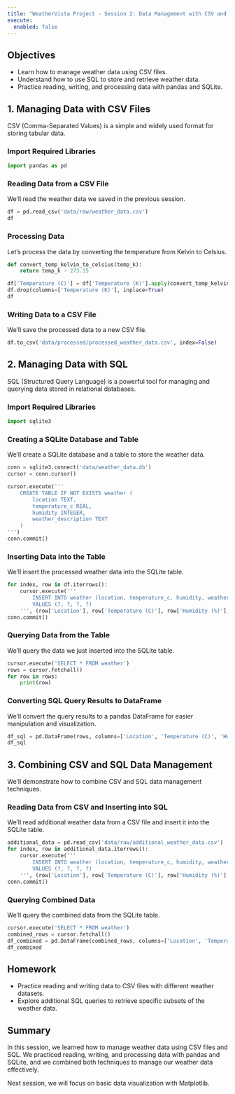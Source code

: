 ```yaml
---
title: "WeatherVista Project - Session 2: Data Management with CSV and SQL"
execute: 
  enabled: false
---
```


## Objectives
- Learn how to manage weather data using CSV files.
- Understand how to use SQL to store and retrieve weather data.
- Practice reading, writing, and processing data with pandas and SQLite.

## 1. Managing Data with CSV Files
CSV (Comma-Separated Values) is a simple and widely used format for storing tabular data.

### Import Required Libraries
```python
import pandas as pd
```

### Reading Data from a CSV File
We'll read the weather data we saved in the previous session.

```python
df = pd.read_csv('data/raw/weather_data.csv')
df
```

### Processing Data
Let's process the data by converting the temperature from Kelvin to Celsius.

```python
def convert_temp_kelvin_to_celsius(temp_k):
    return temp_k - 273.15

df['Temperature (C)'] = df['Temperature (K)'].apply(convert_temp_kelvin_to_celsius)
df.drop(columns=['Temperature (K)'], inplace=True)
df
```

### Writing Data to a CSV File
We'll save the processed data to a new CSV file.

```python
df.to_csv('data/processed/processed_weather_data.csv', index=False)
```

## 2. Managing Data with SQL
SQL (Structured Query Language) is a powerful tool for managing and querying data stored in relational databases.

### Import Required Libraries
```python
import sqlite3
```

### Creating a SQLite Database and Table
We'll create a SQLite database and a table to store the weather data.

```python
conn = sqlite3.connect('data/weather_data.db')
cursor = conn.cursor()

cursor.execute('''
    CREATE TABLE IF NOT EXISTS weather (
        location TEXT,
        temperature_c REAL,
        humidity INTEGER,
        weather_description TEXT
    )
''')
conn.commit()
```

### Inserting Data into the Table
We'll insert the processed weather data into the SQLite table.

```python
for index, row in df.iterrows():
    cursor.execute('''
        INSERT INTO weather (location, temperature_c, humidity, weather_description)
        VALUES (?, ?, ?, ?)
    ''', (row['Location'], row['Temperature (C)'], row['Humidity (%)'], row['Weather']))
conn.commit()
```

### Querying Data from the Table
We'll query the data we just inserted into the SQLite table.

```python
cursor.execute('SELECT * FROM weather')
rows = cursor.fetchall()
for row in rows:
    print(row)
```

### Converting SQL Query Results to DataFrame
We'll convert the query results to a pandas DataFrame for easier manipulation and visualization.

```python
df_sql = pd.DataFrame(rows, columns=['Location', 'Temperature (C)', 'Humidity (%)', 'Weather'])
df_sql
```

## 3. Combining CSV and SQL Data Management
We'll demonstrate how to combine CSV and SQL data management techniques.

### Reading Data from CSV and Inserting into SQL
We'll read additional weather data from a CSV file and insert it into the SQLite table.

```python
additional_data = pd.read_csv('data/raw/additional_weather_data.csv')
for index, row in additional_data.iterrows():
    cursor.execute('''
        INSERT INTO weather (location, temperature_c, humidity, weather_description)
        VALUES (?, ?, ?, ?)
    ''', (row['Location'], row['Temperature (C)'], row['Humidity (%)'], row['Weather']))
conn.commit()
```

### Querying Combined Data
We'll query the combined data from the SQLite table.

```python
cursor.execute('SELECT * FROM weather')
combined_rows = cursor.fetchall()
df_combined = pd.DataFrame(combined_rows, columns=['Location', 'Temperature (C)', 'Humidity (%)', 'Weather'])
df_combined
```

## Homework
- Practice reading and writing data to CSV files with different weather datasets.
- Explore additional SQL queries to retrieve specific subsets of the weather data.

## Summary
In this session, we learned how to manage weather data using CSV files and SQL. We practiced reading, writing, and processing data with pandas and SQLite, and we combined both techniques to manage our weather data effectively.

Next session, we will focus on basic data visualization with Matplotlib.
